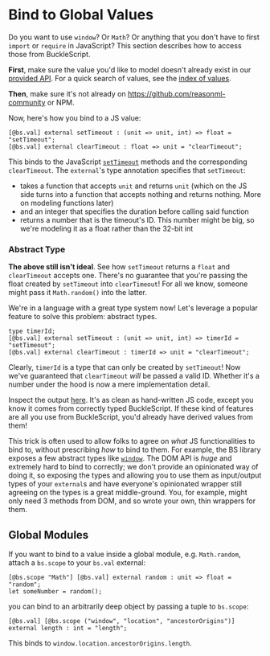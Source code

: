 
# Bind to Global Values

Do you want to use `window`? Or `Math`? Or anything that you don't have to first `import` or `require` in JavaScript? This section describes how to access those from BuckleScript.

**First**, make sure the value you'd like to model doesn't already exist in our [provided API](https://bucklescript.github.io/bucklescript/api/). For a quick search of values, see the [index of values](https://bucklescript.github.io/bucklescript/api/index_values.html).

**Then**, make sure it's not already on https://github.com/reasonml-community or NPM.

Now, here's how you bind to a JS value:

```reason
[@bs.val] external setTimeout : (unit => unit, int) => float = "setTimeout";
[@bs.val] external clearTimeout : float => unit = "clearTimeout";
```

This binds to the JavaScript [`setTimeout`](https://developer.mozilla.org/en-US/docs/Web/API/WindowOrworkerGlobalScope/setTimeout) methods and the corresponding `clearTimeout`. The `external`'s type annotation specifies that `setTimeout`:

- takes a function that accepts `unit` and returns `unit` (which on the JS side turns into a function that accepts nothing and returns nothing. More on modeling functions later)
- and an integer that specifies the duration before calling said function
- returns a number that is the timeout's ID. This number might be big, so we're modeling it as a float rather than the 32-bit int

### Abstract Type

**The above still isn't ideal**. See how `setTimeout` returns a `float` and `clearTimeout` accepts one. There's no guarantee that you're passing the float created by `setTimeout` into `clearTimeout`! For all we know, someone might pass it `Math.random()` into the latter.

We're in a language with a great type system now! Let's leverage a popular feature to solve this problem: abstract types.

```reason
type timerId;
[@bs.val] external setTimeout : (unit => unit, int) => timerId = "setTimeout";
[@bs.val] external clearTimeout : timerId => unit = "clearTimeout";
```

Clearly, `timerId` is a type that can only be created by `setTimeout`! Now we've guaranteed that `clearTimeout` _will_ be passed a valid ID. Whether it's a number under the hood is now a mere implementation detail.

Inspect the output [here](https://reasonml.github.io/en/try.html?reason=C4TwDgpgBMCWC2EBOBJAJgbgFAG0ACARgM4B0AbgIYA2AulBAB7DIB21UREwAKghAPYBXYFABcUABSCWsEQF4AfFGmyANFFgtgASiiKYfVGj1QARJx58hwU9nzFy1Oo2ZI2VKAGMqECkl6I1mIGiEZ6SiryZt6+-lbCtlhYPiKwxnIcXAECwhISuvoAUqRU-ADmEqYAFhBUpaba6gCMAAwt2thYMX7Z1hJpHUA). It's as clean as hand-written JS code, except you know it comes from correctly typed BuckleScript. If these kind of features are all you use from BuckleScript, you'd already have derived values from them!

This trick is often used to allow folks to agree on _what_ JS functionalities to bind to, without prescribing _how_ to bind to them. For example, the BS library exposes a few abstract types like [`window`](https://bucklescript.github.io/bucklescript/api/Dom.html#TYPEwindow). The DOM API is _huge_ and extremely hard to bind to correctly; we don't provide an opinionated way of doing it, so exposing the types and allowing you to use them as input/output types of your `external`s and have everyone's opinionated wrapper still agreeing on the types is a great middle-ground. You, for example, might only need 3 methods from DOM, and so wrote your own, thin wrappers for them.

## Global Modules

If you want to bind to a value inside a global module, e.g. `Math.random`, attach a `bs.scope` to your `bs.val` external:

```reason
[@bs.scope "Math"] [@bs.val] external random : unit => float = "random";
let someNumber = random();
```

you can bind to an arbitrarily deep object by passing a tuple to `bs.scope`:

```reason
[@bs.val] [@bs.scope ("window", "location", "ancestorOrigins")] external length : int = "length";
```

This binds to `window.location.ancestorOrigins.length`.

